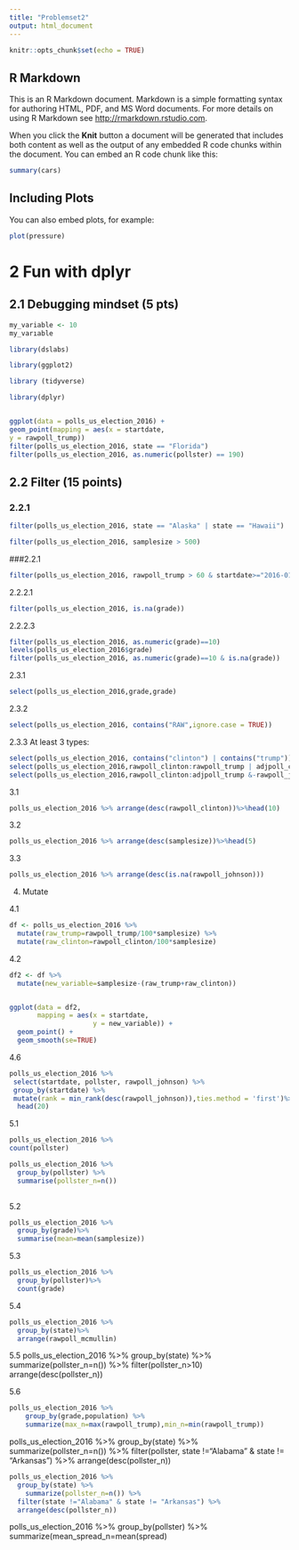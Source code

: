```yaml
---
title: "Problemset2"
output: html_document
---
```


```r
knitr::opts_chunk$set(echo = TRUE)
```

## R Markdown

This is an R Markdown document. Markdown is a simple formatting syntax for authoring HTML, PDF, and MS Word documents. For more details on using R Markdown see <http://rmarkdown.rstudio.com>.

When you click the **Knit** button a document will be generated that includes both content as well as the output of any embedded R code chunks within the document. You can embed an R code chunk like this:

```r
summary(cars)
```

## Including Plots

You can also embed plots, for example:

```r
plot(pressure)
```

# 2 Fun with dplyr

## 2.1 Debugging mindset (5 pts) 

```r
my_variable <- 10
my_varıable
```
```r
library(dslabs)

library(ggplot2)

library (tidyverse)

library(dplyr)


ggplot(data = polls_us_election_2016) +
geom_point(mapping = aes(x = startdate,
y = rawpoll_trump))
filter(polls_us_election_2016, state == "Florida")
filter(polls_us_election_2016, as.numeric(pollster) == 190)

```
## 2.2 Filter (15 points)
### 2.2.1
```r
filter(polls_us_election_2016, state == "Alaska" | state == "Hawaii")

```
```r
filter(polls_us_election_2016, samplesize > 500)
```

###2.2.1
```r
filter(polls_us_election_2016, rawpoll_trump > 60 & startdate>="2016-01-01" & startdate<="2016-01-31")

```





2.2.2.1

```r
filter(polls_us_election_2016, is.na(grade))
```

2.2.2.3
```r
filter(polls_us_election_2016, as.numeric(grade)==10)
levels(polls_us_election_2016$grade)
filter(polls_us_election_2016, as.numeric(grade)==10 & is.na(grade))
```   
2.3.1
```r
select(polls_us_election_2016,grade,grade)
```

2.3.2
```r
select(polls_us_election_2016, contains("RAW",ignore.case = TRUE))


```
2.3.3
At least 3 types:

```r
select(polls_us_election_2016, contains("clinton") | contains("trump"))
select(polls_us_election_2016,rawpoll_clinton:rawpoll_trump | adjpoll_clinton:adjpoll_trump )
select(polls_us_election_2016,rawpoll_clinton:adjpoll_trump &-rawpoll_johnson & -rawpoll_mcmullin)
```
3.1
```r
polls_us_election_2016 %>% arrange(desc(rawpoll_clinton))%>%head(10)

```


3.2
```r
polls_us_election_2016 %>% arrange(desc(samplesize))%>%head(5)

```

3.3
```r
polls_us_election_2016 %>% arrange(desc(is.na(rawpoll_johnson)))
```

4. Mutate 

4.1
```r
df <- polls_us_election_2016 %>% 
  mutate(raw_trump=rawpoll_trump/100*samplesize) %>%       
  mutate(raw_clinton=rawpoll_clinton/100*samplesize)
```
4.2


  
```r
df2 <- df %>% 
  mutate(new_variable=samplesize-(raw_trump+raw_clinton))


ggplot(data = df2,
       mapping = aes(x = startdate,
                     y = new_variable)) +
  geom_point() +
  geom_smooth(se=TRUE)
```
  

4.6

```r
polls_us_election_2016 %>%
 select(startdate, pollster, rawpoll_johnson) %>%
 group_by(startdate) %>%
 mutate(rank = min_rank(desc(rawpoll_johnson)),ties.method = 'first')%>%
  head(20)


```


5.1
```r
polls_us_election_2016 %>%
count(pollster)

polls_us_election_2016 %>%
  group_by(pollster) %>%
  summarise(pollster_n=n())
  
```
5.2
```r
polls_us_election_2016 %>% 
  group_by(grade)%>%
  summarise(mean=mean(samplesize))

```

5.3

```r
polls_us_election_2016 %>% 
  group_by(pollster)%>%
  count(grade)
```





5.4

```r
polls_us_election_2016 %>% 
  group_by(state)%>%
  arrange(rawpoll_mcmullin)
```

5.5
polls_us_election_2016 %>%
	group_by(state) %>%
	summarize(pollster_n=n()) %>%
	filter(pollster_n>10)
	arrange(desc(pollster_n))

5.6

```r
polls_us_election_2016 %>%
	group_by(grade,population) %>%
	summarize(max_n=max(rawpoll_trump),min_n=min(rawpoll_trump)) 
```
polls_us_election_2016 %>%
  group_by(state) %>%
	summarize(pollster_n=n()) %>%
  filter(pollster, state !="Alabama" & state != "Arkansas") %>%
  arrange(desc(pollster_n))
  
```r
polls_us_election_2016 %>%
  group_by(state) %>%
	summarize(pollster_n=n()) %>%
  filter(state !="Alabama" & state != "Arkansas") %>%
  arrange(desc(pollster_n))
```
  
polls_us_election_2016 %>%
  group_by(pollster) %>%
	summarize(mean_spread_n=mean(spread) 


